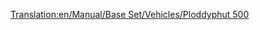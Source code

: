 [[Translation:en/Manual/Base Set/Vehicles/Ploddyphut 500]]

{{es/Aeronaves|Nombre=Ploddyphut 500
|Imagen=[[File:en/Ploddyphut500.png|Ploddyphut 500]]
|Precio=98.436 € (49.218 £)
|Velocidad=476 km/h (298 mph)
|Coste-anual=7.500 € (3.750 £)
|Diseño=1955
|Duración=20
|Capacidad=60 pasajeros y 9 sacos de correo
|Descripción=El segundo avión disponible en el clima Fantasía.
|Vida-real=Ficción
}}